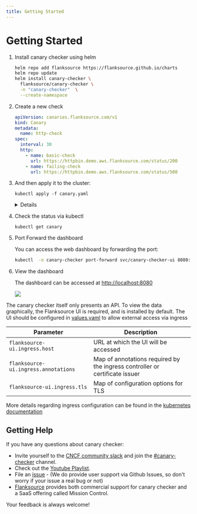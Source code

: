 ```yaml
---
title: Getting Started
---
```



# Getting Started

1. Install canary checker using helm

    ```bash
    helm repo add flanksource https://flanksource.github.io/charts
    helm repo update
    helm install canary-checker \
      flanksource/canary-checker \
      -n "canary-checker"  \
      --create-namespace
    ```
     <p/>

2. Create a new check

    ```yaml title="canary.yaml"
    apiVersion: canaries.flanksource.com/v1
    kind: Canary
    metadata:
      name: http-check
    spec:
      interval: 30
      http:
        - name: basic-check
          url: https://httpbin.demo.aws.flanksource.com/status/200
        - name: failing-check
          url: https://httpbin.demo.aws.flanksource.com/status/500
    ```
      <p/>
3. And then apply it to the cluster:

    ```shell
    kubectl apply -f canary.yaml
    ```
    <p/>
    <Details summary="Run the check locally">
      You can also run the check locally to see its output by using the [cli](./cli)

      ```bash
      canary-checker run canary.yaml
      ```

      <Asciinema id="594517" width="850px"/>
    </Details>


4. Check the status via kubectl

    ```shell
    kubectl get canary
    ```

    <Asciinema id="tXluDS5sH68gVdko4qctIZEC1"/>

5. Port Forward the dashboard

    You can access the web dashboard by forwarding the port:

    ```bash
    kubectl  -n canary-checker port-forward svc/canary-checker-ui 8080:80
    ```
    <p/>
6. View the dashboard

    The dashboard can be accessed at  <HiOutlineExternalLink/>[http://localhost:8080](http://localhost:8080)



    ![](./images/http-checks.png)


The canary checker itself only presents an API. To view the data graphically, the Flanksource UI is required, and is installed by default. The UI should be configured in [values.yaml](https://github.com/flanksource/canary-checker/blob/699f31a2326034f761ba1b30d966436d6318dd06/chart/values.yaml#L105) to allow external access via ingress

| Parameter                          | Description                                                   |
|------------------------------------|---------------------------------------------------------------|
| `flanksource-ui.ingress.host`      | URL at which the UI will be accessed                          |
| `flanksource-ui.ingress.annotations` | Map of annotations required by the ingress controller or certificate issuer |
| `flanksource-ui.ingress.tls`       | Map of configuration options for TLS                          |

More details regarding ingress configuration can be found in the [kubernetes documentation](https://kubernetes.io/docs/concepts/services-networking/ingress/)


## Getting Help

If you have any questions about canary checker:

* Invite yourself to the [CNCF community slack](https://slack.cncf.io/) and join the [#canary-checker](https://cloud-native.slack.com/messages/canary-checker/) channel.
* Check out the [Youtube Playlist](https://www.youtube.com/playlist?list=PLz4F_KggvA58D6krlw433TNr8qMbu1aIU).
* File an [issue](https://github.com/flanksource/canary-checker/issues/new) - (We do provide user support via Github Issues, so don't worry  if your issue a real bug or not)
* [Flanksource](https://www.flanksource.com) provides both commercial support for canary checker and a SaaS offering called Mission Control.

Your feedback is always welcome!

